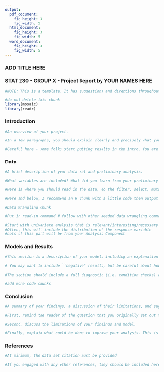 ---
output:
  pdf_document:
    fig_height: 3
    fig_width: 5
  html_document:
    fig_height: 3
    fig_width: 5
  word_document:
    fig_height: 3
    fig_width: 5
---
### ADD TITLE HERE
### STAT 230 - GROUP X - Project Report by YOUR NAMES HERE

```{r, include = FALSE}
#NOTE: This is a template. It has suggestions and directions throughout to help guide you. However, the final documents should NOT contain these notes and instructions, so they are in chunks with INCLUDE = FALSE. Be sure they are not turned on in your submission! You should type outside these code chunks, and put your code in other code chunks, so these instruction ones remain untouched. I also strongly recommend that you keep ALL work saved in another .Rmd, and only put here what you are planning to submit. You need to compile this file to .pdf, and then submit both the .pdf and this .Rmd file to Dropbox to complete your project submission. 
```



```{r, include = FALSE}
#do not delete this chunk
library(mosaic)
library(readr)
```


### Introduction

```{r, include = FALSE}
#An overview of your project. 

#In a few paragraphs, you should explain clearly and precisely what your research question is, why it is interesting, and what contribution you have made towards answering that question. You should give an overview of the specifics of your analysis, but not the full details. Most readers never make it past the introduction, so this is your chance to hook the reader, and is in many ways the most important part of the paper!

#Careful here - some folks start putting results in the intro. You are laying the groundwork here, not giving the details. By the time we finish this section, we should know that you are planning to fit a multiple regression model, what the response variable is, and what your secondary analysis is, and the general setting, but we don't need all the details just yet. 
```

### Data 

```{r, include = FALSE}
#A brief description of your data set and preliminary analysis.

#What variables are included? What did you learn from your preliminary analysis? Some basic univariate and bivariate analysis (graphs, favstats, correlation, etc.) or multivariate analysis that is relevant should be included. You should describe your data wrangling process (what if anything did you need to do to get the data set in order?) and cite the data set (if not above). I.E. if you merged files, got files from a website, etc. you need to discuss all that here before getting into the bulk of the analysis. This report should go over all the key steps you followed. 

#Here is where you should read in the data, do the filter, select, mutates, etc. and derive new variables (including re-expressions!). You may not ``know'' you need the re-expressions until you perform the regression, but the idea is, in your write-up, you should already know what final model you want to present, so you can state here that you needed the re-expression and go ahead and include it.

#Here and below, I recommend an R chunk with a little code then output then comment format, rather than large chunks or lots of output at a time. This is how our notes and homework solutions are organized. Take a look at the .Rmds to see. 
```


```{r}
#Data Wrangling Chunk

#Put in read-in command # follow with other needed data wrangling commands
```


```{r, include = FALSE}
#Start with univariate analysis that is relevant/interesting/necessary to understand the analysis
#Often, this will include the distribution of the response variable
#Lots of this part will be from your Analysis Component
```




### Models and Results

```{r, include = FALSE}
#This section is a description of your models including an explanation of what your findings and analysis tells us about the research question, as well as what you learned from your randomization procedure. It should be clear what your final models are and how you arrived at them via a combination of the output and your text discussion. You don't have to show all the intermediate models (unless you feel showing one or two is useful for your narrative), but a paragraph explanation of what happened to get to the final model would be good. Recall you need at least 2 methods from class used. You should interpret results and (some) meaningful coefficients in context and explain their relevance. What do your findings and models tell us that we didn't already know before?
		
# You may want to include ``negative" results, but be careful about how you interpret them. For example, you may want to say something along the lines of: ``we did not find sufficient evidence that explanatory variable $x$ is associated with response variable $y$", or ``explanatory variable $x$ did not provide any additional explanatory power above what was already conveyed by explanatory variable $z$." On other hand, you probably shouldn't claim: ``there is no relationship between $x$ and $y$."
		
#The section should include a full diagnostic (i.e. condition checks) analysis, with interpretation of figures that you provide. If this is woven in up above, that's fine. But don't forget to check conditions/ diagnostics! For the randomization procedure, what did you learn from the procedure that you didn't already know from the models, or what did it confirm? (The bulk of your code for the report will be in this section). 
```


```{r}
#add more code chunks
```





### Conclusion

```{r, include = FALSE}
#A summary of your findings, a discussion of their limitations, and suggested steps for future work.

#First, remind the reader of the question that you originally set out to answer, and summarize your findings. 

#Second, discuss the limitations of your findings and model.

#Finally, explain what could be done to improve your analysis. This is your last opportunity to clarify the scope of your findings before a journalist misinterprets them and makes wild extrapolations! Protect yourself by being clear about what is not implied by your work.
```

### References

```{r, include = FALSE}
#At minimum, the data set citation must be provided 

#If you engaged with any other references, they should be included here as well, with in-line parenthetical citation in the text above. E.G. Summarized text from source (Author Year). 
```
